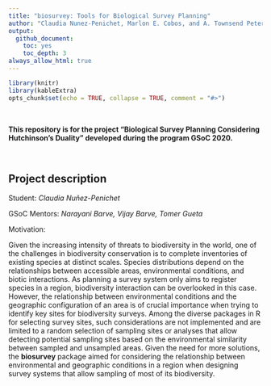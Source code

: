 ```yaml
---
title: "biosurvey: Tools for Biological Survey Planning"
author: "Claudia Nunez-Penichet, Marlon E. Cobos, and A. Townsend Peterson"
output: 
  github_document:
    toc: yes
    toc_depth: 3
always_allow_html: true
---
```


```r
library(knitr)
library(kableExtra)
opts_chunk$set(echo = TRUE, collapse = TRUE, comment = "#>")
```

<br>

**This repository is for the project "Biological Survey Planning Considering Hutchinson’s Duality" developed during the program GSoC 2020.**

<br>

## Project description

Student: *Claudia Nuñez-Penichet*

GSoC Mentors: *Narayani Barve, Vijay Barve, Tomer Gueta*

Motivation:

Given the increasing intensity of threats to biodiversity in the world, one of the challenges in biodiversity conservation is to complete inventories of existing species at distinct scales. Species distributions depend on the relationships between accessible areas, environmental conditions, and biotic interactions. As planning a survey system only aims to register species in a region, biodiversity interaction can be overlooked in this case. However, the relationship between environmental conditions and the geographic configuration of an area is of crucial importance when trying to identify key sites for biodiversity surveys.  Among the diverse packages in R for selecting survey sites,  such considerations are not implemented and are limited to a random selection of sampling sites or analyses that allow detecting potential sampling sites based on the environmental similarity between sampled and unsampled areas. Given the need for more solutions, the  **biosurvey** package aimed for considering the relationship between environmental and geographic conditions in a region when designing survey systems that allow sampling of most of its biodiversity. 
